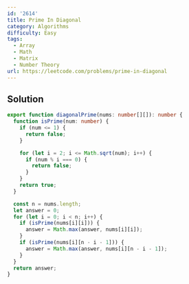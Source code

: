 ```yaml
---
id: '2614'
title: Prime In Diagonal
category: Algorithms
difficulty: Easy
tags:
  - Array
  - Math
  - Matrix
  - Number Theory
url: https://leetcode.com/problems/prime-in-diagonal
---
```


## Solution

```typescript showLineNumbers
export function diagonalPrime(nums: number[][]): number {
  function isPrime(num: number) {
    if (num <= 1) {
      return false;
    }

    for (let i = 2; i <= Math.sqrt(num); i++) {
      if (num % i === 0) {
        return false;
      }
    }
    return true;
  }

  const n = nums.length;
  let answer = 0;
  for (let i = 0; i < n; i++) {
    if (isPrime(nums[i][i])) {
      answer = Math.max(answer, nums[i][i]);
    }
    if (isPrime(nums[i][n - i - 1])) {
      answer = Math.max(answer, nums[i][n - i - 1]);
    }
  }
  return answer;
}
```
